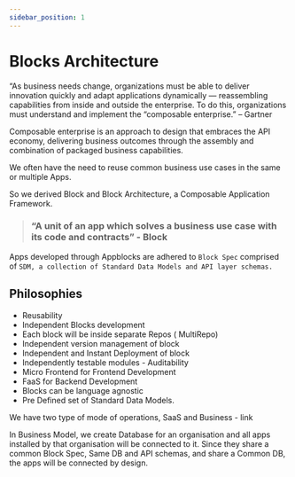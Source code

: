 ```yaml
---
sidebar_position: 1
---
```

# Blocks Architecture

“As business needs change, organizations must be able to deliver innovation quickly and adapt applications dynamically — reassembling capabilities from inside and outside the enterprise. To do this, organizations must understand and implement the “composable enterprise.” – Gartner

Composable enterprise is an approach to design that embraces the API economy, delivering business outcomes through the assembly and combination of packaged business capabilities.

We often have the need to reuse common business use cases in the same or multiple Apps. 

So we derived Block and Block Architecture, a Composable Application Framework.

> ### “A unit of an app which solves a business use case with its code and contracts” - Block


Apps developed through Appblocks are adhered to `Block Spec` comprised of `SDM, a collection of Standard Data Models and API layer schemas.`

## Philosophies

- Reusability
- Independent Blocks development
- Each block will be inside separate Repos ( MultiRepo) 
- Independent version management of block
- Independent and Instant Deployment of block
- Independently testable modules - Auditability
- Micro Frontend for Frontend Development
- FaaS for Backend Development
- Blocks can be language agnostic
- Pre Defined set of Standard Data Models.

We have two type of mode of operations, SaaS and Business - link

In Business Model, we create Database for an organisation and all apps installed by that organisation will be connected to it. Since they share a common Block Spec, Same DB and API schemas, and share a Common DB, the apps will be connected by design.

